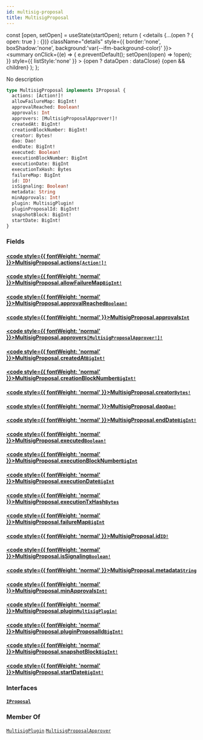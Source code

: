 ```yaml
---
id: multisig-proposal
title: MultisigProposal
---
```









  const [open, setOpen] = useState(startOpen);
  return (
    <details {...(open ? { open: true } : {})} className="details" style={{ border:'none', boxShadow:'none', background:'var(--ifm-background-color)' }}>
      <summary
        onClick={(e) => {
          e.preventDefault();
          setOpen((open) => !open);
        }}
        style={{ listStyle:'none' }}
      >
      {open ? dataOpen : dataClose}
      </summary>
      {open && children}
    </details>
  );
};








No description


```graphql
type MultisigProposal implements IProposal {
  actions: [Action!]!
  allowFailureMap: BigInt!
  approvalReached: Boolean!
  approvals: Int
  approvers: [MultisigProposalApprover!]!
  createdAt: BigInt!
  creationBlockNumber: BigInt!
  creator: Bytes!
  dao: Dao!
  endDate: BigInt!
  executed: Boolean!
  executionBlockNumber: BigInt
  executionDate: BigInt
  executionTxHash: Bytes
  failureMap: BigInt
  id: ID!
  isSignaling: Boolean!
  metadata: String
  minApprovals: Int!
  plugin: MultisigPlugin!
  pluginProposalId: BigInt!
  snapshotBlock: BigInt!
  startDate: BigInt!
}
```




### Fields

#### [<code style={{ fontWeight: 'normal' }}>MultisigProposal.<b>actions</b></code>](#)<Bullet />[`[Action!]!`](/docs/subgraph/reference-guide/objects/action) <Badge class="badge badge--secondary" text="non-null"/> <Badge class="badge badge--secondary" text="object"/> 
> 
> 
> 
> 

#### [<code style={{ fontWeight: 'normal' }}>MultisigProposal.<b>allowFailureMap</b></code>](#)<Bullet />[`BigInt!`](/docs/subgraph/reference-guide/scalars/big-int) <Badge class="badge badge--secondary" text="non-null"/> <Badge class="badge badge--secondary" text="scalar"/> 
> 
> 
> 
> 

#### [<code style={{ fontWeight: 'normal' }}>MultisigProposal.<b>approvalReached</b></code>](#)<Bullet />[`Boolean!`](/docs/subgraph/reference-guide/scalars/boolean) <Badge class="badge badge--secondary" text="non-null"/> <Badge class="badge badge--secondary" text="scalar"/> 
> 
> 
> 
> 

#### [<code style={{ fontWeight: 'normal' }}>MultisigProposal.<b>approvals</b></code>](#)<Bullet />[`Int`](/docs/subgraph/reference-guide/scalars/int) <Badge class="badge badge--secondary" text="scalar"/> 
> 
> 
> 
> 

#### [<code style={{ fontWeight: 'normal' }}>MultisigProposal.<b>approvers</b></code>](#)<Bullet />[`[MultisigProposalApprover!]!`](/docs/subgraph/reference-guide/objects/multisig-proposal-approver) <Badge class="badge badge--secondary" text="non-null"/> <Badge class="badge badge--secondary" text="object"/> 
> 
> 
> 
> 

#### [<code style={{ fontWeight: 'normal' }}>MultisigProposal.<b>createdAt</b></code>](#)<Bullet />[`BigInt!`](/docs/subgraph/reference-guide/scalars/big-int) <Badge class="badge badge--secondary" text="non-null"/> <Badge class="badge badge--secondary" text="scalar"/> 
> 
> 
> 
> 

#### [<code style={{ fontWeight: 'normal' }}>MultisigProposal.<b>creationBlockNumber</b></code>](#)<Bullet />[`BigInt!`](/docs/subgraph/reference-guide/scalars/big-int) <Badge class="badge badge--secondary" text="non-null"/> <Badge class="badge badge--secondary" text="scalar"/> 
> 
> 
> 
> 

#### [<code style={{ fontWeight: 'normal' }}>MultisigProposal.<b>creator</b></code>](#)<Bullet />[`Bytes!`](/docs/subgraph/reference-guide/scalars/bytes) <Badge class="badge badge--secondary" text="non-null"/> <Badge class="badge badge--secondary" text="scalar"/> 
> 
> 
> 
> 

#### [<code style={{ fontWeight: 'normal' }}>MultisigProposal.<b>dao</b></code>](#)<Bullet />[`Dao!`](/docs/subgraph/reference-guide/objects/dao) <Badge class="badge badge--secondary" text="non-null"/> <Badge class="badge badge--secondary" text="object"/> 
> 
> 
> 
> 

#### [<code style={{ fontWeight: 'normal' }}>MultisigProposal.<b>endDate</b></code>](#)<Bullet />[`BigInt!`](/docs/subgraph/reference-guide/scalars/big-int) <Badge class="badge badge--secondary" text="non-null"/> <Badge class="badge badge--secondary" text="scalar"/> 
> 
> 
> 
> 

#### [<code style={{ fontWeight: 'normal' }}>MultisigProposal.<b>executed</b></code>](#)<Bullet />[`Boolean!`](/docs/subgraph/reference-guide/scalars/boolean) <Badge class="badge badge--secondary" text="non-null"/> <Badge class="badge badge--secondary" text="scalar"/> 
> 
> 
> 
> 

#### [<code style={{ fontWeight: 'normal' }}>MultisigProposal.<b>executionBlockNumber</b></code>](#)<Bullet />[`BigInt`](/docs/subgraph/reference-guide/scalars/big-int) <Badge class="badge badge--secondary" text="scalar"/> 
> 
> 
> 
> 

#### [<code style={{ fontWeight: 'normal' }}>MultisigProposal.<b>executionDate</b></code>](#)<Bullet />[`BigInt`](/docs/subgraph/reference-guide/scalars/big-int) <Badge class="badge badge--secondary" text="scalar"/> 
> 
> 
> 
> 

#### [<code style={{ fontWeight: 'normal' }}>MultisigProposal.<b>executionTxHash</b></code>](#)<Bullet />[`Bytes`](/docs/subgraph/reference-guide/scalars/bytes) <Badge class="badge badge--secondary" text="scalar"/> 
> 
> 
> 
> 

#### [<code style={{ fontWeight: 'normal' }}>MultisigProposal.<b>failureMap</b></code>](#)<Bullet />[`BigInt`](/docs/subgraph/reference-guide/scalars/big-int) <Badge class="badge badge--secondary" text="scalar"/> 
> 
> 
> 
> 

#### [<code style={{ fontWeight: 'normal' }}>MultisigProposal.<b>id</b></code>](#)<Bullet />[`ID!`](/docs/subgraph/reference-guide/scalars/id) <Badge class="badge badge--secondary" text="non-null"/> <Badge class="badge badge--secondary" text="scalar"/> 
> 
> 
> 
> 

#### [<code style={{ fontWeight: 'normal' }}>MultisigProposal.<b>isSignaling</b></code>](#)<Bullet />[`Boolean!`](/docs/subgraph/reference-guide/scalars/boolean) <Badge class="badge badge--secondary" text="non-null"/> <Badge class="badge badge--secondary" text="scalar"/> 
> 
> 
> 
> 

#### [<code style={{ fontWeight: 'normal' }}>MultisigProposal.<b>metadata</b></code>](#)<Bullet />[`String`](/docs/subgraph/reference-guide/scalars/string) <Badge class="badge badge--secondary" text="scalar"/> 
> 
> 
> 
> 

#### [<code style={{ fontWeight: 'normal' }}>MultisigProposal.<b>minApprovals</b></code>](#)<Bullet />[`Int!`](/docs/subgraph/reference-guide/scalars/int) <Badge class="badge badge--secondary" text="non-null"/> <Badge class="badge badge--secondary" text="scalar"/> 
> 
> 
> 
> 

#### [<code style={{ fontWeight: 'normal' }}>MultisigProposal.<b>plugin</b></code>](#)<Bullet />[`MultisigPlugin!`](/docs/subgraph/reference-guide/objects/multisig-plugin) <Badge class="badge badge--secondary" text="non-null"/> <Badge class="badge badge--secondary" text="object"/> 
> 
> 
> 
> 

#### [<code style={{ fontWeight: 'normal' }}>MultisigProposal.<b>pluginProposalId</b></code>](#)<Bullet />[`BigInt!`](/docs/subgraph/reference-guide/scalars/big-int) <Badge class="badge badge--secondary" text="non-null"/> <Badge class="badge badge--secondary" text="scalar"/> 
> 
> 
> 
> 

#### [<code style={{ fontWeight: 'normal' }}>MultisigProposal.<b>snapshotBlock</b></code>](#)<Bullet />[`BigInt!`](/docs/subgraph/reference-guide/scalars/big-int) <Badge class="badge badge--secondary" text="non-null"/> <Badge class="badge badge--secondary" text="scalar"/> 
> 
> 
> 
> 

#### [<code style={{ fontWeight: 'normal' }}>MultisigProposal.<b>startDate</b></code>](#)<Bullet />[`BigInt!`](/docs/subgraph/reference-guide/scalars/big-int) <Badge class="badge badge--secondary" text="non-null"/> <Badge class="badge badge--secondary" text="scalar"/> 
> 
> 
> 
> 

### Interfaces

#### [`IProposal`](/docs/subgraph/reference-guide/interfaces/iproposal) <Badge class="badge badge--secondary" text="interface"/> 
> 
> 
> 
> 





### Member Of

[`MultisigPlugin`](/docs/subgraph/reference-guide/objects/multisig-plugin)  <Badge class="badge badge--secondary" text="object"/><Bullet />[`MultisigProposalApprover`](/docs/subgraph/reference-guide/objects/multisig-proposal-approver)  <Badge class="badge badge--secondary" text="object"/>

